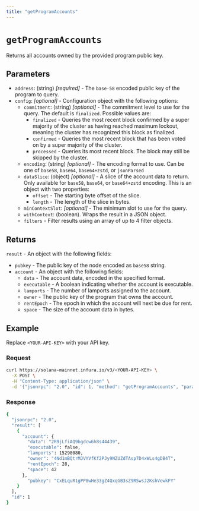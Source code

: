 ```yaml
---
title: "getProgramAccounts"
---
```



# `getProgramAccounts`

Returns all accounts owned by the provided program public key.

## Parameters

- `address`: (string) _[required]_ - The `base-58` encoded public key of the program to query.
- `config`: _[optional]_  - Configuration object with the following options:
    - `commitment`: (string) _[optional]_  - The commitment level to use for the query. The default is `finalized`. Possible values are:
        - `finalized` - Queries the most recent block confirmed by a super majority of the cluster as having
            reached maximum lockout, meaning the cluster has recognized this block as finalized.
        - `confirmed` - Queries the most recent block that has been voted on by a super majority of the cluster.
        - `processed` - Queries its most recent block. The block may still be skipped by the cluster.
    - `encoding`: (string) _[optional]_ - The encoding format to use. Can be one of `base58`, `base64`, `base64+zstd`,
        or `jsonParsed`
    - `dataSlice`: (object) _[optional]_ - A slice of the account data to return. Only available for `base58`, `base64`,
        or `base64+zstd` encoding. This is an object with two properties:
        - `offset` - The starting byte offset of the slice.
        - `length` - The length of the slice in bytes.
    - `minContextSlot`: _[optional]_ - The minimum slot to use for the query.
    - `withContext`: (boolean). Wraps the result in a JSON object.
    - `filters` - Filter results using an array of up to 4 filter objects.

## Returns

`result` - An object with the following fields:

- `pubkey` - The public key of the node encoded as `base58` string.
- `account` - An object with the following fields:
    - `data` - The account data, encoded in the specified format.
    - `executable` - A boolean indicating whether the account is executable.
    - `lamports` - The number of lamports assigned to the account.
    - `owner` - The public key of the program that owns the account.
    - `rentEpoch` - The epoch in which the account will next be due for rent.
    - `space` - The size of the account data in bytes.

## Example

Replace `<YOUR-API-KEY>` with your API key.

### Request

<Tabs>
  <TabItem value="curl">

  ```bash
  curl https://solana-mainnet.infura.io/v3/<YOUR-API-KEY> \
    -X POST \
    -H "Content-Type: application/json" \
    -d '{"jsonrpc": "2.0", "id": 1, "method": "getProgramAccounts", "params": ["4Nd1mBQtrMJVYVfKf2PJy9NZUZdTAsp7D4xWLs4gDB4T", {"filters": [{"dataSize": 17}, {"memcmp": {"offset": 4, "bytes": "3Mc6vR"}}]}]}'
  ```

  </TabItem>
</Tabs>

### Response

<Tabs>
  <TabItem value="JSON">

  ```bash
  {
    "jsonrpc": "2.0",
    "result": [
      {
        "account": {
          "data": "2R9jLfiAQ9bgdcw6h8s44439",
          "executable": false,
          "lamports": 15298080,
          "owner": "4Nd1mBQtrMJVYVfKf2PJy9NZUZdTAsp7D4xWLs4gDB4T",
          "rentEpoch": 28,
          "space": 42
        },
          "pubkey": "CxELquR1gPP8wHe33gZ4QxqGB3sZ9RSwsJ2KshVewkFY"
      }
    ],
    "id": 1
  }
  ```

  </TabItem>
</Tabs>